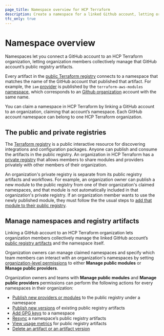 ```yaml
---
page_title: Namespace overview for HCP Terraform
description: Create a namespace for a linked Github account, letting organization members collectively manage that account’s public registry artifacts.
tfc_only: true
---
```


#  Namespace overview

Namespaces let you connect a GitHub account to an HCP Terraform organization, letting organization members collectively manage that GitHub account’s public registry artifacts.

Every artifact in the [public Terraform registry](https://registry.terraform.io/) connects to a namespace that matches the name of the GitHub account that published that artifact. For example, the `iam` [provider](https://registry.terraform.io/modules/terraform-aws-modules/iam/aws/latest) is published by the `terraform-aws-modules` [namespace](https://registry.terraform.io/namespaces/terraform-aws-modules), which corresponds to an [Github organization](https://docs.github.com/en/organizations/collaborating-with-groups-in-organizations/about-organizations) account with the same name.

You can claim a namespace in HCP Terraform by linking a GitHub account to an organization, claiming that account’s namespace. Each GitHub account namespace can belong to one HCP Terraform organization.


## The public and private registries

The [Terraform registry](https://registry.terraform.io/) is a public interactive resource for discovering integrations and configuration packages. Anyone can publish and consume the artifacts in the public registry. An organization in HCP Terraform has a [private registry](/terraform/cloud-docs/registry) that allows members to share modules and providers privately with other members of their organization.

An organization's private registry is separate from its public registry artifacts and workflows. For example, an organization owner can publish a new module to the public registry from one of their organization's claimed namespaces, and that module is not automatically included in that organization's private registry. If an organization member wants to use the newly published module, they must follow the the usual steps to [add that module to their public registry](/terraform/cloud-docs/registry/add).

## Manage namespaces and registry artifacts

Linking a GitHub account to an HCP Terraform organization lets organization members collectively manage the linked GitHub account’s [public registry artifacts](/terraform/cloud-docs/namespace/artifacts) and the namespace itself.

Organization owners can manage claimed namespaces and specify which team members can interact with an organization's namespaces by setting [organization-level permissions](/terraform/cloud-docs/users-teams-organizations/permissions#manage-public-registry) to either **Manage public modules** or **Manage public providers**.

Organization owners and teams with **Manage public modules** and **Manage public providers** permissions can perform the following actions for every namespaces in their organization:

* [Publish new providers or modules](/terraform/cloud-docs/namespace/artifacts#publish-artifacts) to the public registry under a namespace
* [Publish new versions](/terraform/cloud-docs/namespace/artifacts#publish-new-artifact-versions) of existing public registry artifacts
* [Add GPG keys](/terraform/cloud-docs/namespace/manage#manage-gpg-keys) to a namespace
* [Resync](/terraform/cloud-docs/namespace/artifacts#resync-artifacts) a namespace’s public registry artifacts
* [View usage metrics](/terraform/cloud-docs/namespace/artifacts#view-artifacts) for public registry artifacts
* [Delete an artifact or an artifact version](/terraform/cloud-docs/namespace/artifacts#delete-artifacts-or-artifact-versions)
